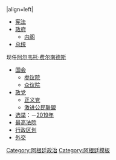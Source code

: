 {{politbox|country=阿根廷|image=Coat_of_arms_of_Argentina.svg|size=125|title=阿根廷|}}
|align=left|
*[[阿根廷宪法|宪法]]
*[[阿根廷政府|政府]]
**[[阿根廷内阁|内阁]]
*[[阿根廷总统列表|总统]]
现任[[阿尔韦托·费尔南德斯]]
*[[阿根廷国会|国会]]
**[[阿根廷参议院|参议院]]
**[[阿根廷众议院|众议院]]
*[[阿根廷政党列表|政党]]
**[[正义党]]
**[[激进公民联盟]]
*[[阿根廷选举|选举]]：{{le|2017年阿根廷议会选举|2017 Argentine legislative election|2017年}}－[[2019年阿根廷大选|2019年]]
*[[阿根廷最高法院|最高法院]]
*[[阿根廷行政区划|行政区划]]
*[[阿根廷外交|外交]]
{{politicsboxend|country=阿根廷政治|}}
<noinclude>
{{南美洲各國政治模板}}
[[Category:阿根廷政治]]
[[Category:阿根廷模板]]
[[Category:政治模板|{{PAGENAME}}]]
</noinclude>